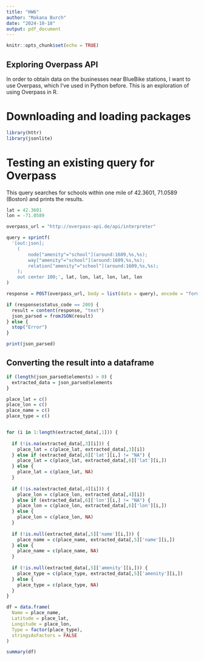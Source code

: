 ```yaml
---
title: "HW6"
author: "Makana Burch"
date: "2024-10-18"
output: pdf_document
---
```


```r
knitr::opts_chunk$set(echo = TRUE)
```

## Exploring Overpass API

In order to obtain data on the businesses near BlueBike stations, I want to use Overpass, which I've used in Python before. This is an exploration of using Overpass in R. 

# Downloading and loading packages

```r
library(httr)
library(jsonlite)
```
# Testing an existing query for Overpass

This query searches for schools within one mile of 42.3601, 71.0589 (Boston) and prints the results. 

```r
lat = 42.3601
lon = -71.0589

overpass_url = "http://overpass-api.de/api/interpreter"

query = sprintf(
  '[out:json];
    (
        node["amenity"="school"](around:1609,%s,%s);
        way["amenity"="school"](around:1609,%s,%s);
        relation["amenity"="school"](around:1609,%s,%s);
    );
    out center 100;', lat, lon, lat, lon, lat, lon
)

response = POST(overpass_url, body = list(data = query), encode = "form")

if (response$status_code == 200) {
  result = content(response, "text")
  json_parsed = fromJSON(result)
} else {
  stop("Error")
}

print(json_parsed)
```
## Converting the result into a dataframe

```r
if (length(json_parsed$elements) > 0) {
  extracted_data = json_parsed$elements
}

place_lat = c()
place_lon = c()
place_name = c()
place_type = c()


for (i in 1:length(extracted_data[,1])) {
  
  if (!is.na(extracted_data[,3][i])) {
    place_lat = c(place_lat, extracted_data[,3][i])
  } else if (extracted_data[,6]['lat'][i,] != "NA") {
    place_lat = c(place_lat, extracted_data[,6]['lat'][i,])
  } else {
    place_lat = c(place_lat, NA)
  }
  
  if (!is.na(extracted_data[,4][i])) {
    place_lon = c(place_lon, extracted_data[,4][i])
  } else if (extracted_data[,6]['lon'][i,] != "NA") {
    place_lon = c(place_lon, extracted_data[,6]['lon'][i,])
  } else {
    place_lon = c(place_lon, NA)
  }
  
  if (!is.null(extracted_data[,5]['name'][i,])) {
    place_name = c(place_name, extracted_data[,5]['name'][i,])
  } else {
    place_name = c(place_name, NA)
  }
  
  if (!is.null(extracted_data[,5]['amenity'][i,])) {
    place_type = c(place_type, extracted_data[,5]['amenity'][i,])
  } else {
    place_type = c(place_type, NA)
  }
}

df = data.frame(
  Name = place_name,
  Latitude = place_lat, 
  Longitude = place_lon, 
  Type = factor(place_type),
  stringsAsFactors = FALSE
)

summary(df)

```



